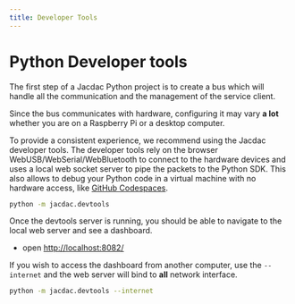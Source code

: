 ```yaml
---
title: Developer Tools
---
```


# Python Developer tools

The first step of a Jacdac Python project is to create a bus which will handle all the communication and
the management of the service client.

Since the bus communicates with hardware, configuring it may vary **a lot** whether you are on a Raspberry Pi or a desktop computer.

To provide a consistent experience, we recommend using the Jacdac developer tools.
The developer tools rely on the browser WebUSB/WebSerial/WebBluetooth to connect to the hardware devices and uses a local web socket server
to pipe the packets to the Python SDK. This also allows to debug your Python code in a virtual machine with no hardware access, like [GitHub Codespaces](https://github.com/features/codespaces).

```bash copy
python -m jacdac.devtools
```

Once the devtools server is running, you should be able to navigate to the local web server and see a dashboard.

-   open [http://localhost:8082/](http://localhost:8082/)

If you wish to access the dashboard from another computer,
use the `--internet` and the web server will bind to **all** network interface.

```bash copy
python -m jacdac.devtools --internet
```
